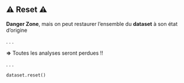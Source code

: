 ## ⚠️ Reset ⚠️

**Danger Zone**, mais on peut [restaurer]{.primary} l'ensemble du **dataset** à son [état d'origine]{.secondary}

. . .

**=>** Toutes les analyses seront perdues !!

. . .

```.python
dataset.reset()
```